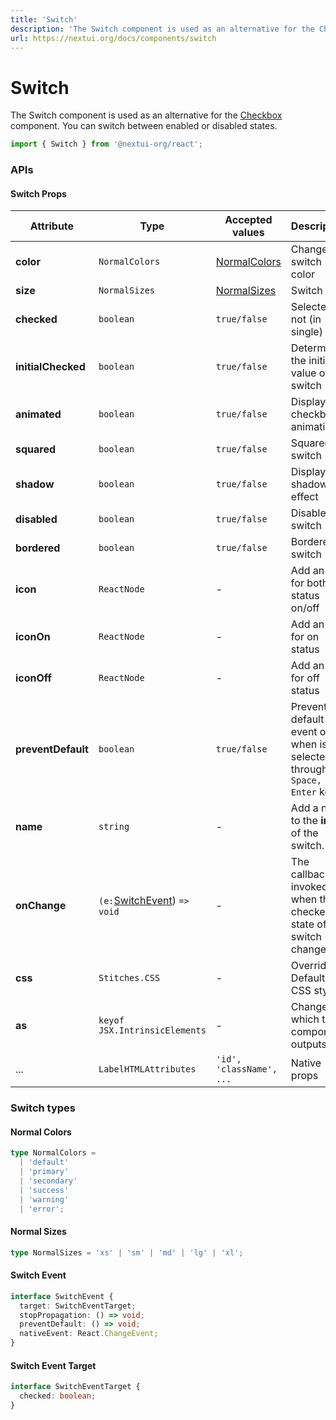 ```yaml
---
title: 'Switch'
description: 'The Switch component is used as an alternative for the Checkbox component. You can switch between enabled or disabled states.'
url: https://nextui.org/docs/components/switch
---
```


# Switch

The Switch component is used as an alternative for the [Checkbox](https://nextui.org/docs/components/checkbox)
component. You can switch between enabled or disabled states.

```jsx
import { Switch } from '@nextui-org/react';
```

<CarbonAd />

<Spacer y={2} />

<Playground
  title="Default"
  desc="You can change the state with `checked` prop"
  files={switchContent.default_switch}
/>

<Playground
  title="Initial checked"
  desc="You can set the `Switch` to be checked by default using `initialChecked` prop"
  files={switchContent.initialCheck}
/>

<Playground
  title="Disabled"
  desc="Unusable and un-clickable `Switch`."
  files={switchContent.disabled}
/>

<Playground
  title="Sizes"
  desc="Change the size of the entire `Switch` including `padding` and `border` with the `size` property."
  files={switchContent.size}
/>

<Playground
  title="Colors"
  desc="You can change the color of the `Switch` with the property color."
  files={switchContent.color}
/>

<Playground
  title="Shadow"
  desc="You can add a shadow effect with the property `shadow`."
  files={switchContent.shadow}
/>

<Playground
  title="Squared"
  desc="You can change the full style to a squared `Switch` with the `squared` property."
  files={switchContent.squared}
/>

<Playground
  title="Bordered"
  desc="You can change the full style to a bordered `Switch` with the `bordered` property."
  files={switchContent.bordered}
/>

<Playground
  title="No Animated"
  desc="You can disable the animation of the entire `Switch` with the property `animated={false}`."
  files={switchContent.noAnimated}
/>

<Playground
  title="Icons"
  desc="NextUI doesn't use any library or icon font by default, with this we give the freedom to use the one you prefer. In the following example we use [Boxicons](https://boxicons.com/)"
  files={switchContent.icon}
/>

<Spacer y={3} />

### APIs

<Spacer y={2} />

#### Switch Props

| Attribute          | Type                                         | Accepted values                | Description                                                               | Default   |
| ------------------ | -------------------------------------------- | ------------------------------ | ------------------------------------------------------------------------- | --------- |
| **color**          | `NormalColors`                               | [NormalColors](#normal-colors) | Change switch color                                                       | `primary` |
| **size**           | `NormalSizes`                                | [NormalSizes](#normal-sizes)   | Switch size                                                               | `medium`  |
| **checked**        | `boolean`                                    | `true/false`                   | Selected or not (in single)                                               | `false`   |
| **initialChecked** | `boolean`                                    | `true/false`                   | Determine the initial value of the switch                                 | `false`   |
| **animated**       | `boolean`                                    | `true/false`                   | Display checkbox animations                                               | `true`    |
| **squared**        | `boolean`                                    | `true/false`                   | Squared switch                                                            | `false`   |
| **shadow**         | `boolean`                                    | `true/false`                   | Display shadow effect                                                     | `false`   |
| **disabled**       | `boolean`                                    | `true/false`                   | Disable switch                                                            | `false`   |
| **bordered**       | `boolean`                                    | `true/false`                   | Bordered switch                                                           | `false`   |
| **icon**           | `ReactNode`                                  | -                              | Add an icon for both status on/off                                        | -         |
| **iconOn**         | `ReactNode`                                  | -                              | Add an icon for on status                                                 | -         |
| **iconOff**        | `ReactNode`                                  | -                              | Add an icon for off status                                                | -         |
| **preventDefault** | `boolean`                                    | `true/false`                   | Prevent default event on when is selected through the `Space, Enter` keys | `true`    |
| **name**           | `string`                                     | -                              | Add a name to the **input** of the switch.                                | -         |
| **onChange**       | `(e:`[SwitchEvent](#switch-event)) `=> void` | -                              | The callback invoked when the checked state of the switch changes.        | -         |
| **css**            | `Stitches.CSS`                               | -                              | Override Default CSS style                                                | -         |
| **as**             | `keyof JSX.IntrinsicElements`                | -                              | Changes which tag component outputs                                       | `div`     |
| ...                | `LabelHTMLAttributes`                        | `'id', 'className', ...`       | Native props                                                              | -         |

<Spacer y={2} />

### Switch types

<Spacer y={1} />

#### Normal Colors

```ts
type NormalColors =
  | 'default'
  | 'primary'
  | 'secondary'
  | 'success'
  | 'warning'
  | 'error';
```

#### Normal Sizes

```ts
type NormalSizes = 'xs' | 'sm' | 'md' | 'lg' | 'xl';
```

#### Switch Event

```ts
interface SwitchEvent {
  target: SwitchEventTarget;
  stopPropagation: () => void;
  preventDefault: () => void;
  nativeEvent: React.ChangeEvent;
}
```

#### Switch Event Target

```ts
interface SwitchEventTarget {
  checked: boolean;
}
```
